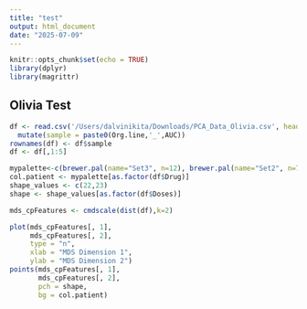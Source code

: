 ```yaml
---
title: "test"
output: html_document
date: "2025-07-09"
---
```


```r
knitr::opts_chunk$set(echo = TRUE)
library(dplyr)
library(magrittr)
```

## Olivia Test

```r
df <- read.csv('/Users/dalvinikita/Downloads/PCA_Data_Olivia.csv', header=TRUE) %>%
  mutate(sample = paste0(Org.line,'_',AUC))
rownames(df) <- df$sample
df <- df[,1:5]

mypalette<-c(brewer.pal(name="Set3", n=12), brewer.pal(name="Set2", n=7),"steelblue", "hotpink")
col.patient <- mypalette[as.factor(df$Drug)]
shape_values <- c(22,23)
shape <- shape_values[as.factor(df$Doses)]

mds_cpFeatures <- cmdscale(dist(df),k=2)

plot(mds_cpFeatures[, 1], 
     mds_cpFeatures[, 2], 
     type = "n", 
     xlab = "MDS Dimension 1", 
     ylab = "MDS Dimension 2")
points(mds_cpFeatures[, 1], 
       mds_cpFeatures[, 2], 
       pch = shape, 
       bg = col.patient)


```
